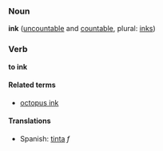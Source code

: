 ===Noun===
'''ink''' ([[uncountable]] and [[countable]], plural: [[inks]])

===Verb===
'''to ink'''

====Related terms====
*[[octopus ink]]

====Translations====
*Spanish: [[tinta]] ''f''